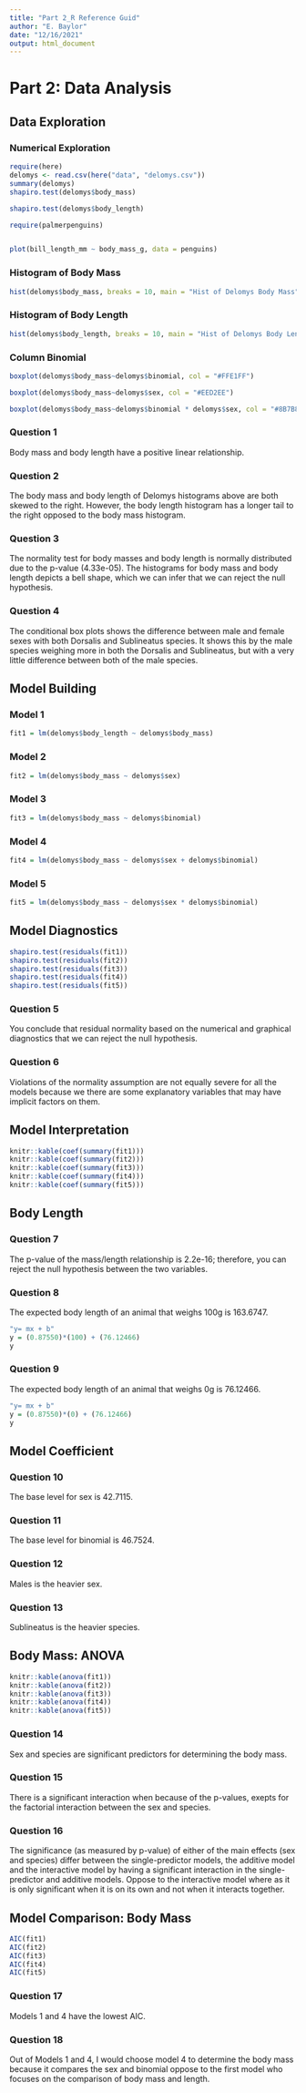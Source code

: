 ```yaml
---
title: "Part 2_R Reference Guid"
author: "E. Baylor"
date: "12/16/2021"
output: html_document
---
```

# Part 2: Data Analysis {.tabset .tabset-pills}

## Data Exploration 

### Numerical Exploration
```r
require(here)
delomys <- read.csv(here("data", "delomys.csv"))
summary(delomys)
shapiro.test(delomys$body_mass)

shapiro.test(delomys$body_length)
```
```r


require(palmerpenguins)


plot(bill_length_mm ~ body_mass_g, data = penguins)
```

### Histogram of Body Mass

```r
hist(delomys$body_mass, breaks = 10, main = "Hist of Delomys Body Mass", xlab = "Body Mass", col = "#DDA0DD" )
```

### Histogram of Body Length
```r
hist(delomys$body_length, breaks = 10, main = "Hist of Delomys Body Length", xlab = "Body Length", col = "#FFE1FF" )
```

### Column Binomial
```r
boxplot(delomys$body_mass~delomys$binomial, col = "#FFE1FF")

boxplot(delomys$body_mass~delomys$sex, col = "#EED2EE")

boxplot(delomys$body_mass~delomys$binomial * delomys$sex, col = "#8B7B8B", ylab = "Body Mass", xlab = "", names = c("Female Dorsalis", "Female \nSublineatus", "Male Dorsalis", "Male \nSublineatus"), main = "Delomys Species x Sex")
```

### Question 1
Body mass and body length have a positive linear relationship.

### Question 2
The body mass and body length of Delomys histograms above are both skewed to the right. However, the body length histogram has a longer tail to the right opposed to the body mass histogram.

### Question 3
The normality test for body masses and body length is normally distributed due to the p-value (4.33e-05). The histograms for body mass and body length depicts a bell shape, which we can infer that we can reject the null hypothesis.
 
### Question 4
The conditional box plots shows the difference between male and female sexes with both Dorsalis and Sublineatus species. It shows this by the male species weighing more in both the Dorsalis and Sublineatus, but with a very little difference between both of the male species.

## Model Building

### Model 1
```r
fit1 = lm(delomys$body_length ~ delomys$body_mass)
```

### Model 2
```r
fit2 = lm(delomys$body_mass ~ delomys$sex)
```

### Model 3
```r
fit3 = lm(delomys$body_mass ~ delomys$binomial)
```

### Model 4
```r
fit4 = lm(delomys$body_mass ~ delomys$sex + delomys$binomial)
```

### Model 5
```r
fit5 = lm(delomys$body_mass ~ delomys$sex * delomys$binomial)
```

## Model Diagnostics
```r
shapiro.test(residuals(fit1))
shapiro.test(residuals(fit2))
shapiro.test(residuals(fit3))
shapiro.test(residuals(fit4))
shapiro.test(residuals(fit5))
```

### Question 5
You conclude that residual normality based on the numerical and graphical diagnostics that we can reject the null hypothesis. 

### Question 6
Violations of the normality assumption are not equally severe for all the models because we there are some explanatory variables that may have implicit factors on them.

## Model Interpretation
```r
knitr::kable(coef(summary(fit1)))
knitr::kable(coef(summary(fit2)))
knitr::kable(coef(summary(fit3)))
knitr::kable(coef(summary(fit4)))
knitr::kable(coef(summary(fit5)))
```

## Body Length

### Question 7
The p-value of the mass/length relationship is 2.2e-16; therefore, you can reject the null hypothesis between the two variables.

### Question 8
The expected body length of an animal that weighs 100g is 163.6747.
```r
"y= mx + b"
y = (0.87550)*(100) + (76.12466)
y 
```

### Question 9
The expected body length of an animal that weighs 0g is 76.12466.
```r
"y= mx + b"
y = (0.87550)*(0) + (76.12466)
y
```


## Model Coefficient

### Question 10
The base level for sex is 42.7115.

### Question 11
The base level for binomial is 46.7524.

### Question 12
Males is the heavier sex.

### Question 13
Sublineatus is the heavier species.

## Body Mass: ANOVA
```r
knitr::kable(anova(fit1))
knitr::kable(anova(fit2))
knitr::kable(anova(fit3))
knitr::kable(anova(fit4))
knitr::kable(anova(fit5))
```


### Question 14
Sex and species are significant predictors for determining the body mass.

### Question 15
There is a significant interaction when because of the p-values, exepts for the factorial interaction between the sex and species.

### Question 16
The significance (as measured by p-value) of either of the main effects (sex and species) differ between the single-predictor models, the additive model and the interactive model by  having a significant interaction in the single-predictor and additive models. Oppose to the interactive model where as it is only significant when it is on its own and not when it interacts together.

## Model Comparison: Body Mass
```r
AIC(fit1)
AIC(fit2)
AIC(fit3)
AIC(fit4)
AIC(fit5)
```

### Question 17
Models 1 and 4 have the lowest AIC.

### Question 18
Out of Models 1 and 4, I would choose model 4 to determine the body mass because it compares the sex and binomial oppose to the first model who focuses on the comparison of body mass and length.